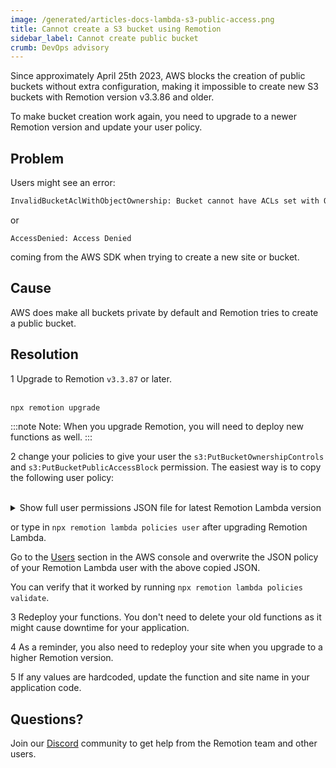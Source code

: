 ```yaml
---
image: /generated/articles-docs-lambda-s3-public-access.png
title: Cannot create a S3 bucket using Remotion
sidebar_label: Cannot create public bucket
crumb: DevOps advisory
---
```



Since approximately April 25th 2023, AWS blocks the creation of public buckets without extra configuration, making it impossible to create new S3 buckets with Remotion version v3.3.86 and older.

To make bucket creation work again, you need to upgrade to a newer Remotion version and update your user policy.

## Problem

Users might see an error:

```sh
InvalidBucketAclWithObjectOwnership: Bucket cannot have ACLs set with ObjectOwnership's BucketOwnerEnforced setting.
```

or

```shell
AccessDenied: Access Denied
```

coming from the AWS SDK when trying to create a new site or bucket.

## Cause

AWS does make all buckets private by default and Remotion tries to create a public bucket.

## Resolution

<Step>1</Step> Upgrade to Remotion <code>v3.3.87</code> or later. <br />
<br />

```bash
npx remotion upgrade
```

:::note
Note: When you upgrade Remotion, you will need to deploy new functions as well.
:::

<Step>2</Step> change your policies to give your user the <code>s3:PutBucketOwnershipControls</code> and <code>s3:PutBucketPublicAccessBlock</code> permission. The easiest way is to copy the following user policy: <br />
<br />

<details>
  <summary>Show full user permissions JSON file for latest Remotion Lambda version</summary>
  <UserPolicy />
</details>

or type in `npx remotion lambda policies user` after upgrading Remotion Lambda.

Go to the [Users](https://us-east-1.console.aws.amazon.com/iamv2/home?region=us-east-1#/users) section in the AWS console and overwrite the JSON policy of your Remotion Lambda user with the above copied JSON.

You can verify that it worked by running `npx remotion lambda policies validate`.

<Step>3</Step> Redeploy your functions. You don't need to delete your old functions as it might cause downtime for your application. <br />

<Step>4</Step> As a reminder, you also need to redeploy your site when you upgrade to a higher Remotion version. <br />

<Step>5</Step> If any values are hardcoded, update the function and site name in your application code.

## Questions?

Join our [Discord](https://remotion.dev/discord) community to get help from the Remotion team and other users.
